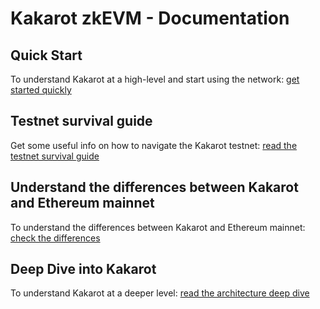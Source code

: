 # Kakarot zkEVM - Documentation

## Quick Start

To understand Kakarot at a high-level and start using the network: [get started quickly](quick-start)

## Testnet survival guide

Get some useful info on how to navigate the Kakarot testnet: [read the testnet survival guide](survival-guide)

## Understand the differences between Kakarot and Ethereum mainnet

To understand the differences between Kakarot and Ethereum mainnet: [check the differences](differences)

## Deep Dive into Kakarot

To understand Kakarot at a deeper level: [read the architecture deep dive](category/architecture-deep-dive)
